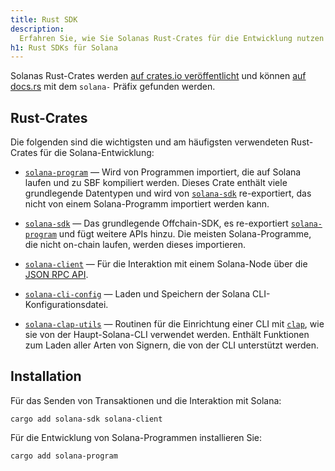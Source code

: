 ```yaml
---
title: Rust SDK
description:
  Erfahren Sie, wie Sie Solanas Rust-Crates für die Entwicklung nutzen können.
h1: Rust SDKs für Solana
---
```


Solanas Rust-Crates werden
[auf crates.io veröffentlicht](https://crates.io/search?q=solana-) und können
[auf docs.rs](https://docs.rs/releases/search?query=solana-) mit dem `solana-`
Präfix gefunden werden.

## Rust-Crates

Die folgenden sind die wichtigsten und am häufigsten verwendeten Rust-Crates für
die Solana-Entwicklung:

- [`solana-program`] &mdash; Wird von Programmen importiert, die auf Solana
  laufen und zu SBF kompiliert werden. Dieses Crate enthält viele grundlegende
  Datentypen und wird von [`solana-sdk`] re-exportiert, das nicht von einem
  Solana-Programm importiert werden kann.

- [`solana-sdk`] &mdash; Das grundlegende Offchain-SDK, es re-exportiert
  [`solana-program`] und fügt weitere APIs hinzu. Die meisten Solana-Programme,
  die nicht on-chain laufen, werden dieses importieren.

- [`solana-client`] &mdash; Für die Interaktion mit einem Solana-Node über die
  [JSON RPC API](/docs/rpc).

- [`solana-cli-config`] &mdash; Laden und Speichern der Solana
  CLI-Konfigurationsdatei.

- [`solana-clap-utils`] &mdash; Routinen für die Einrichtung einer CLI mit
  [`clap`], wie sie von der Haupt-Solana-CLI verwendet werden. Enthält
  Funktionen zum Laden aller Arten von Signern, die von der CLI unterstützt
  werden.

[`solana-program`]: https://docs.rs/solana-program
[`solana-sdk`]: https://docs.rs/solana-sdk
[`solana-client`]: https://docs.rs/solana-client
[`solana-cli-config`]: https://docs.rs/solana-cli-config
[`solana-clap-utils`]: https://docs.rs/solana-clap-utils
[`clap`]: https://docs.rs/clap

## Installation

Für das Senden von Transaktionen und die Interaktion mit Solana:

```shell title="Terminal"
cargo add solana-sdk solana-client
```

Für die Entwicklung von Solana-Programmen installieren Sie:

```shell title="Terminal"
cargo add solana-program
```
